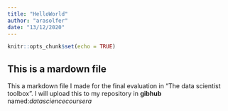 ```yaml
---
title: "HelloWorld"
author: "arasolfer"
date: "13/12/2020"
---
```


```r
knitr::opts_chunk$set(echo = TRUE)
```

## This is a mardown file
This a markdown file I made for the final evaluation in "The data scientist toolbox". 
I will upload this to my repository in **gibhub** named:*datasciencecoursera*